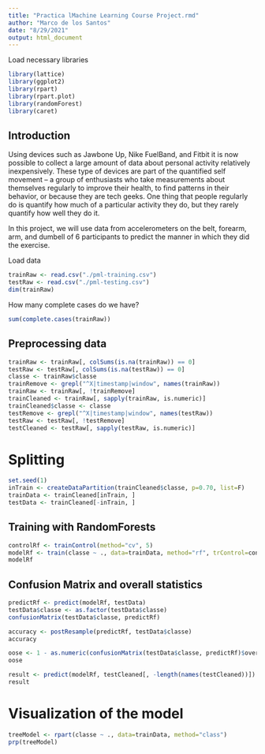 ```yaml
---
title: "Practica lMachine Learning Course Project.rmd"
author: "Marco de los Santos"
date: "8/29/2021"
output: html_document
---
```


Load necessary libraries
```r
library(lattice)
library(ggplot2)
library(rpart)
library(rpart.plot)
library(randomForest)
library(caret)
```



## Introduction  

Using devices such as Jawbone Up, Nike FuelBand, and Fitbit it is now possible to collect a large amount of data about personal activity relatively inexpensively. These type of devices are part of the quantified self movement – a group of enthusiasts who take measurements about themselves regularly to improve their health, to find patterns in their behavior, or because they are tech geeks. One thing that people regularly do is quantify how much of a particular activity they do, but they rarely quantify how well they do it.  

In this project, we will use data from accelerometers on the belt, forearm, arm, and dumbell of 6 participants to predict the manner in which they did the exercise.  


Load data
```r
trainRaw <- read.csv("./pml-training.csv")
testRaw <- read.csv("./pml-testing.csv")
dim(trainRaw)
```

How many complete cases do we have?
```r
sum(complete.cases(trainRaw))
```


## Preprocessing data 
```r
trainRaw <- trainRaw[, colSums(is.na(trainRaw)) == 0] 
testRaw <- testRaw[, colSums(is.na(testRaw)) == 0] 
classe <- trainRaw$classe
trainRemove <- grepl("^X|timestamp|window", names(trainRaw))
trainRaw <- trainRaw[, !trainRemove]
trainCleaned <- trainRaw[, sapply(trainRaw, is.numeric)]
trainCleaned$classe <- classe
testRemove <- grepl("^X|timestamp|window", names(testRaw))
testRaw <- testRaw[, !testRemove]
testCleaned <- testRaw[, sapply(testRaw, is.numeric)]
```


# Splitting
```r
set.seed(1) 
inTrain <- createDataPartition(trainCleaned$classe, p=0.70, list=F)
trainData <- trainCleaned[inTrain, ]
testData <- trainCleaned[-inTrain, ]
```



## Training with RandomForests
```r
controlRf <- trainControl(method="cv", 5)
modelRf <- train(classe ~ ., data=trainData, method="rf", trControl=controlRf, ntree=100)
modelRf
```


## Confusion Matrix and overall statistics
```r
predictRf <- predict(modelRf, testData)
testData$classe <- as.factor(testData$classe)
confusionMatrix(testData$classe, predictRf)
```

```r
accuracy <- postResample(predictRf, testData$classe)
accuracy
```


```r
oose <- 1 - as.numeric(confusionMatrix(testData$classe, predictRf)$overall[1])
oose
```

```r
result <- predict(modelRf, testCleaned[, -length(names(testCleaned))])
result
```


# Visualization of the model
```r
treeModel <- rpart(classe ~ ., data=trainData, method="class")
prp(treeModel) 
```

